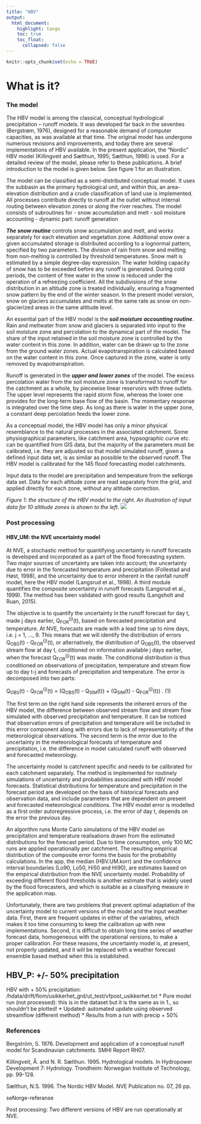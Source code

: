 ```yaml
---
title: "HBV"
output: 
  html_document:
    highlight: tango
    toc: true
    toc_float:
      collapsed: false
---
```


```r
knitr::opts_chunk$set(echo = TRUE)
```


# What is it?
### The model

The HBV model is among the classical, conceptual hydrological precipitation – runoff models. It was developed far back in the seventies (Bergstrøm, 1976), designed for a reasonable demand of computer capacities, as was available at that time. The original model has undergone numerous revisions and improvements, and today there are several implementations of HBV available. In the present application, the “Nordic” HBV model (Killingveit and Sælthun, 1995; Sælthun, 1996) is used. For a detailed review of the model, please refer to these publications. A brief introduction to the model is given below. See figure 1 for an illustration.

The model can be classified as a semi-distributed conceptual model. It uses the subbasin as the primary hydrological unit, and within this, an area-elevation distribution and a crude classification of land use is implemented. All processes contribute directly to runoff at the outlet without internal routing between elevation zones or along the river reaches. The model consists of subroutines for 
-	snow accumulation and melt 
-	soil moisture accounting
-	dynamic part: runoff generation

***The snow routine*** controls snow accumulation and melt, and works separately for each elevation and vegetation zone. Additional snow over a given accumulated storage is distributed according to a lognormal pattern, specified by two parameters. The division of rain from snow and melting from non-melting is controlled by threshold temperatures. Snow melt is estimated by a simple degree-day expression. The water holding capacity of snow has to be exceeded before any runoff is generated. During cold periods, the content of free water in the snow is reduced under the operation of a refreezing coefficient. All the subdivisions of the snow distribution in an altitude zone is treated individually, ensuring a fragmented snow pattern by the end of the winter season. In the present model version, snow on glaciers accumulates and melts at the same rate as snow on non-glacierized areas in the same altitude level.

An essential part of the HBV model is the ***soil moisture accounting routine***. Rain and meltwater from snow and glaciers is separated into input to the soil moisture zone and percolation to the dynamical part of the model. The share of the input retained in the soil moisture zone is controlled by the water content in this zone. In addition, water can be drawn up to the zone from the ground water zones. Actual evapotranspiration is calculated based on the water content in this zone. Once captured in the zone, water is only removed by evapotranspiration.

Runoff is generated in the ***upper and lower zones*** of the model. The excess percolation water from the soil moisture zone is transformed to runoff for the catchment as a whole, by piecewise linear reservoirs with three outlets. The upper level represents the rapid storm flow, whereas the lower one provides for the long-term base flow of the basin. The momentary response is integrated over the time step. As long as there is water in the upper zone, a constant deep percolation feeds the lower zone.

As a conceptual model, the HBV model has only a minor physical resemblance to the natural processes in the associated catchment. Some physiographical parameters, like catchment area, hypsographic curve etc. can be quantified from GIS data, but the majority of the parameters must be calibrated, i.e. they are adjusted so that model simulated runoff, given a defined input data set, is as similar as possible to the observed runoff. The HBV model is calibrated for the 145 flood forecasting model catchments.

Input data to the model are precipitation and temperature from the seNorge data set. Data for each altitude zone are read separately from the grid, and applied directly for each zone, without any altitude correction.

*Figure 1: the structure of the HBV model to the right. An illustration of input data for 10 altitude zones is shown to the left.* ![](images/HBV_struktur.JPG)

### Post processing
#### HBV_UM: the NVE uncertainty model

At NVE, a stochastic method for quantifying uncertainty in runoff forecasts is developed and incorporated as a part of the flood forecasting system. Two major sources of uncertainty are taken into account; the uncertainty due to error in the forecasted temperature and precipitation (Follestad and Høst, 1998), and the uncertainty due to error inherent in the rainfall runoff model, here the HBV model (Langsrud et al., 1998). A third module quantifies the composite uncertainty in runoff forecasts (Langsrud et al., 1999). The method has been validated with good results (Langsholt and Ruan, 2015).

The objective is to quantify the uncertainty in the runoff forecast for day t, made j days earlier, Q<sub>FOR</sub><sup>(j)</sup>(t), based on forecasted precipitation and temperature. At NVE, forecasts are made with a lead time up to nine days, i.e. j = 1, …, 9. This means that we will identify the distribution of errors Q<sub>OBS</sub>(t) - Q<sub>FOR</sub><sup>(j)</sup>(t), or alternatively, the distribution of Q<sub>OBS</sub>(t), the observed stream flow at day t, conditioned on information available j days earlier, when the forecast Q<sub>FOR</sub><sup>(j)</sup>(t) was made. The conditional distribution is thus conditioned on observations of precipitation, temperature and stream flow up to day t-j and forecasts of precipitation and temperature. The error is decomposed into two parts:

Q<sub>OBS</sub>(t) - Q<sub>FOR</sub><sup>(j)</sup>(t) = (Q<sub>OBS</sub>(t) - Q<sub>SIM</sub>(t)) + (Q<sub>SIM</sub>(t) - Q<sub>FOR</sub><sup>(j)</sup>(t)) .                       (1)

The first term on the right hand side represents the inherent errors of the HBV model, the difference between observed stream flow and stream flow simulated with observed precipitation and temperature. It can be noticed that observation errors of precipitation and temperature will be included in this error component along with errors due to lack of representativity of the meteorological observations. The second term is the error due to the uncertainty in the meteorological forecasts of temperature and precipitation, i.e. the difference in model calculated runoff with observed and forecasted meteorology.

The uncertainty model is catchment specific and needs to be calibrated for each catchment separately. The method is implemented for routinely simulations of uncertainty and probabilities associated with HBV model forecasts. Statistical distributions for temperature and precipitation in the forecast period are developed on the basis of historical forecasts and observation data, and include parameters that are dependent on present and forecasted meteorological conditions. The HBV model error is modelled as a first order autoregressive process, i.e. the error of day t, depends on the error the previous day.

An algorithm runs Monte Carlo simulations of the HBV model on precipitation and temperature realisations drawn from the estimated distributions for the forecast period. Due to time consumption, only 100 MC runs are applied operationally per catchment. The resulting empirical distribution of the composite error forms the basis for the probability calculations. In the app, the median (HBV.UM.korr) and the confidence interval boundaries (Lo90, Lo50, Hi50 and Hi90), are estimates based on the empirical distribution from the NVE uncertainty model. Probability of exceeding different flood thresholds is another estimate that is widely used by the flood forecasters, and which is suitable as a classifying measure in the application map.

Unfortunately, there are two problems that prevent optimal adaptation of the uncertainty model to current versions of the model and the input weather data. First, there are frequent updates in either of the variables, which makes it too time consuming to keep the calibration up with new implementations. Second, it is difficult to obtain long time series of weather forecast data, homogeneous with the operational versions, to make a proper calibration. For these reasons, the uncertainty model is, at present, not properly updated, and it will be replaced with a weather forecast ensemble based method when this is established.

## HBV_P: +/- 50% precipitation

HBV with + 50% precipitation: /hdata/drift/flom/usikkerhet_grd/ut_test/vfpost_usikkerhet.txt
 * Pure model run (not processed): this is in the dataset but it is the same as in 1., so shouldn't be plotted!
 * Updated: automated update using observed streamflow (different method)
 * Results from a run with precip + 50%

### References

Bergström, S. 1976. Development and application of a conceptual runoff model for Scandinavian catchments. SMHI Report RH07. 

Killingveit, Å. and N. R. Sælthun. 1995. Hydrological models. In Hydropower Development 7: Hydrology. Trondheim: Norwegian Institute of Technology, pp. 99-128.

Sælthun, N.S. 1996. The Nordic HBV Model. NVE Publication no. 07, 26 pp.

seNorge-referanse

Post processing: Two different versions of HBV are run operationally at NVE.



